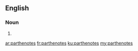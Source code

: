 ==English==

===Noun===
{{head|en|plural}}

# {{plural of|parthenote|lang=en|nocat=1}}

[[ar:parthenotes]]
[[fr:parthenotes]]
[[ku:parthenotes]]
[[my:parthenotes]]